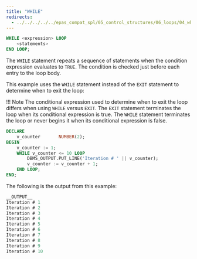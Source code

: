 ```yaml
---
title: "WHILE"
redirects:
  - ../../../../../epas_compat_spl/05_control_structures/06_loops/04_while #generated for docs/epas/reorg-role-use-case-mode
---
```


<div id="while" class="registered_link"></div>

```sql
WHILE <expression> LOOP
    <statements>
END LOOP;
```

The `WHILE` statement repeats a sequence of statements when the condition expression evaluates to `TRUE`. The condition is checked just before each entry to the loop body.

This example uses the `WHILE` statement instead of the `EXIT` statement to determine when to exit the loop:

!!! Note
    The conditional expression used to determine when to exit the loop differs when using `WHILE` versus `EXIT`. The `EXIT` statement terminates the loop when its conditional expression is true. The `WHILE` statement terminates the loop or never begins it when its conditional expression is false.

```sql
DECLARE
    v_counter       NUMBER(2);
BEGIN
    v_counter := 1;
    WHILE v_counter <= 10 LOOP
        DBMS_OUTPUT.PUT_LINE('Iteration # ' || v_counter);
        v_counter := v_counter + 1;
    END LOOP;
END;
```

The following is the output from this example:

```sql
__OUTPUT__
Iteration # 1
Iteration # 2
Iteration # 3
Iteration # 4
Iteration # 5
Iteration # 6
Iteration # 7
Iteration # 8
Iteration # 9
Iteration # 10
```
